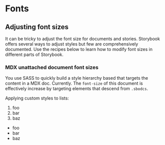 
<Meta title="Themes/Font" />

# Fonts

## Adjusting font sizes

It can be tricky to adjust the font size for documents and stories.
Storybook offers several ways to adjust styles but few are comprehensively documented.
Use the recipes below to learn how to modify font sizes in different parts of Storybook.

### MDX unattached document font sizes

You use SASS to quickly build a style hierarchy based that targets the content in a MDX doc. Currently.
The `font-size` of this document is effectively increase by targeting elements that descend from `.sbodcs`.

Applying custom styles to lists:

1. foo
2. bar
3. baz

- foo
- bar
- baz
